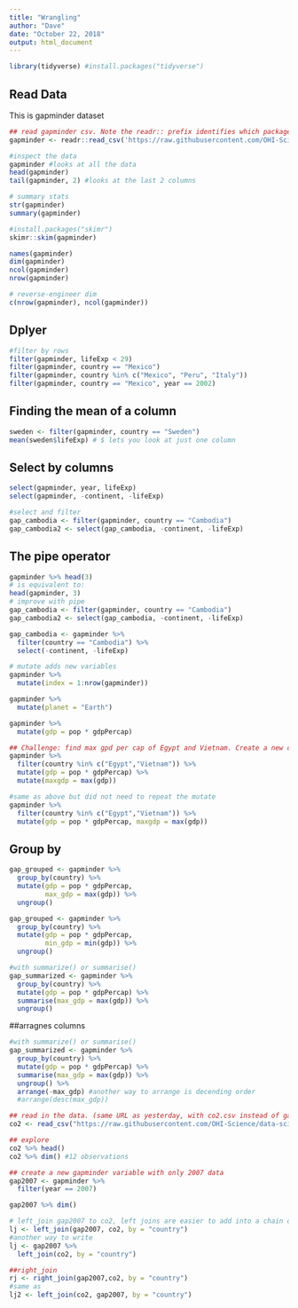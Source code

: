 ```yaml
---
title: "Wrangling"
author: "Dave"
date: "October 22, 2018"
output: html_document
---
```


```r
library(tidyverse) #install.packages("tidyverse")
```

## Read Data
This is gapminder dataset
```r
## read gapminder csv. Note the readr:: prefix identifies which package it's in
gapminder <- readr::read_csv('https://raw.githubusercontent.com/OHI-Science/data-science-training/master/data/gapminder.csv')

#inspect the data
gapminder #looks at all the data
head(gapminder)
tail(gapminder, 2) #looks at the last 2 columns 

# summary stats
str(gapminder)
summary(gapminder)

#install.packages("skimr")
skimr::skim(gapminder)

names(gapminder)
dim(gapminder)
ncol(gapminder)
nrow(gapminder)

# reverse-engineer dim
c(nrow(gapminder), ncol(gapminder))

```

## Dplyer
```r
#filter by rows
filter(gapminder, lifeExp < 29)
filter(gapminder, country == "Mexico")
filter(gapminder, country %in% c("Mexico", "Peru", "Italy"))
filter(gapminder, country == "Mexico", year == 2002)
```

## Finding the mean of a column 
```r
sweden <- filter(gapminder, country == "Sweden")
mean(sweden$lifeExp) # $ lets you look at just one column 

```

## Select by columns
```r
select(gapminder, year, lifeExp)
select(gapminder, -continent, -lifeExp)

#select and filter
gap_cambodia <- filter(gapminder, country == "Cambodia")
gap_cambodia2 <- select(gap_cambodia, -continent, -lifeExp)

```
## The pipe operator 
```r
gapminder %>% head(3)
# is equivalent to:
head(gapminder, 3)
# improve with pipe
gap_cambodia <- filter(gapminder, country == "Cambodia")
gap_cambodia2 <- select(gap_cambodia, -continent, -lifeExp)

gap_cambodia <- gapminder %>% 
  filter(country == "Cambodia") %>%
  select(-continent, -lifeExp)

```

```r
# mutate adds new variables
gapminder %>% 
  mutate(index = 1:nrow(gapminder))

gapminder %>% 
  mutate(planet = "Earth")

gapminder %>% 
  mutate(gdp = pop * gdpPercap)

## Challenge: find max gpd per cap of Egypt and Vietnam. Create a new column
gapminder %>% 
  filter(country %in% c("Egypt","Vietnam")) %>% 
  mutate(gdp = pop * gdpPercap) %>% 
  mutate(maxgdp = max(gdp))

#same as above but did not need to repeat the mutate 
gapminder %>% 
  filter(country %in% c("Egypt","Vietnam")) %>% 
  mutate(gdp = pop * gdpPercap, maxgdp = max(gdp))
```

## Group by 
```r
gap_grouped <- gapminder %>% 
  group_by(country) %>% 
  mutate(gdp = pop * gdpPercap,
         max_gdp = max(gdp)) %>% 
  ungroup()
```

```r
gap_grouped <- gapminder %>% 
  group_by(country) %>% 
  mutate(gdp = pop * gdpPercap,
         min_gdp = min(gdp)) %>% 
  ungroup()
```

```r
#with summarize() or summarise()
gap_summarized <- gapminder %>% 
  group_by(country) %>% 
  mutate(gdp = pop * gdpPercap) %>% 
  summarise(max_gdp = max(gdp)) %>% 
  ungroup()
```


##arragnes columns
```r
#with summarize() or summarise()
gap_summarized <- gapminder %>% 
  group_by(country) %>% 
  mutate(gdp = pop * gdpPercap) %>% 
  summarise(max_gdp = max(gdp)) %>% 
  ungroup() %>%
  arrange(-max_gdp) #another way to arrange is decending order
  #arrange(desc(max_gdp))
```

```r
## read in the data. (same URL as yesterday, with co2.csv instead of gapminder.csv)
co2 <- read_csv("https://raw.githubusercontent.com/OHI-Science/data-science-training/master/data/co2.csv")

## explore
co2 %>% head()
co2 %>% dim() #12 observations

## create a new gapminder variable with only 2007 data
gap2007 <- gapminder %>% 
  filter(year == 2007)

gap2007 %>% dim()

# left_join gap2007 to co2, left joins are easier to add into a chain or code, may need to use code that operates on the column position 
lj <- left_join(gap2007, co2, by = "country")
#another way to write
lj <- gap2007 %>% 
  left_join(co2, by = "country")

##right_join
rj <- right_join(gap2007,co2, by = "country")
#same as
lj2 <- left_join(co2, gap2007, by = "country")
```


